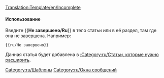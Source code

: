 <noinclude>[[Translation:Template/en/Incomplete]]</noinclude><noinclude></noinclude>{{en/ambox| type  = content
| image = UnderConstructionOrange.png
| text  = <strong>Не завершено</strong><br> Обратите внимание, что статья еще ​​не завершена, так как она находится в стадии разработки.
}}<includeonly>{{{1|[[Category:ru/Статьи, которые нужно расширить]]}}}</includeonly><noinclude>

====Использование====
Введите <nowiki>{{</nowiki>'''Не завершено/Ru'''<nowiki>}}</nowiki> в тело статьи или в её раздел, там где она не завершена.
Например:
<pre>{{ru/Не завершено}}</pre>
Данная статья будет добавлена в [[:Category:ru/Статьи, которые нужно расширить]].

[[Category:ru/Шаблоны]][[Category:ru/Окна сообщений]]</noinclude>